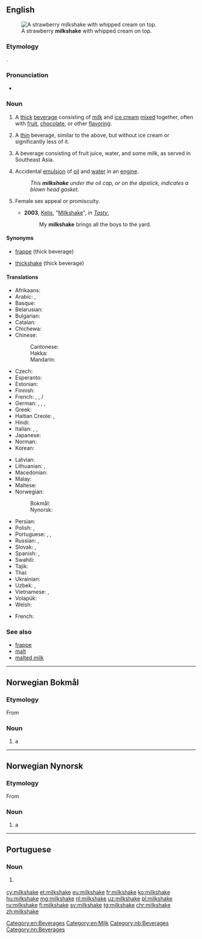 {{also|milk-shake}}
==English==
{{wikipedia}}
[[Image:Strawberry milkshake.jpg|thumb|A strawberry '''milkshake''' with whipped cream on top.]]

===Etymology===
{{compound|milk|shake|lang=en}}.

===Pronunciation===
* {{audio|en-us-milkshake.ogg|Audio (US)|lang=en}}

===Noun===
{{en-noun}}

# A [[thick]] [[beverage]] consisting of [[milk]] and [[ice cream]] [[mixed]] together, often with [[fruit]], [[chocolate]], or other [[flavoring]].
# {{label|en|New England|Australia|New Zealand}} A [[thin]] beverage, similar to the above, but without ice cream or significantly less of it.
# A beverage consisting of fruit juice, water, and some milk, as served in Southeast Asia.
#{{label|en|analogy|mechanics|familiar}} Accidental [[emulsion]] of [[oil]] and [[water]] in an [[engine]].
#:''This '''milkshake''' under the oil cap, or on the dipstick, indicates a blown head gasket.''
# {{label|en|slang}} Female sex appeal or promiscuity.
#* '''2003''', [[w:Kelis|Kelis]], "[[w:Milkshake (song)|Milkshake]]", in ''[[w:Tasty|Tasty]]'',
#*: My '''milkshake''' brings all the boys to the yard.

====Synonyms====
* {{sense|New England}} [[frappe]] (thick beverage)
* {{sense|Australia|and|New Zealand}} [[thickshake]] (thick beverage)

====Translations====
{{trans-top|milk and ice cream beverage}}
* Afrikaans: {{t|af|melkskommel}}
* Arabic: {{t|ar|مْيْلْك شَيْك|m}}, {{t|ar|مَخْفْوْق اَلْحَلْيْب|m}}
* Basque: {{t|eu|irabiaki}}
* Belarusian: {{t|be|малочны кактэйль|m|tr=malóčny kaktéjlʹ|sc=Cyrl}}
* Bulgarian: {{t|bg|млечен шейк|m|tr=mléčen šejk|sc=Cyrl}}
* Catalan: {{t|ca|batut de llet|m}}
* Chichewa: {{t|ny|chakumwa chamkaka}}
* Chinese:
*: Cantonese: {{t|yue|奶昔|tr=naai⁵sik¹|sc=Hani}}
*: Hakka: {{t|hak|奶昔|tr=nài-sî|sc=Hani}}
*: Mandarin: {{t+|cmn|奶昔|tr=nǎixī, nǎixí|sc=Hani}}
* Czech: {{t+|cs|koktejl|m}}
* Esperanto: {{t|eo|laktoskuaĵo}}
* Estonian: {{t|et|redel}}
* Finnish: {{t+|fi|pirtelö}}
* French: {{t+|fr|milk-shake|m}}, {{qualifier|Quebec}} {{t|fr|lait frappé|m}}, {{qualifier|Suisse romande}}/{{qualifier|New England}} {{t+|fr|frappé|m}}
* German: {{t+|de|Milchmixgetränk|n}}, {{t|de|Milchmischgetränk|n}}, {{t|de|Milchmix|m}}, {{t+|de|Milchshake|m}}
* Greek: {{t|el|μιλκσέικ|n}}
* Haitian Creole: {{t|ht|milkchèyk}}, {{t|ht|souke lèt}}
* Hindi: {{t|hi|खीर|f|tr=khīra|sc=Deva}}
* Italian: {{t+|it|frullato|m}}, {{t|it|milkshake|m}}, {{t|it|frappè|m}}
* Japanese: {{t|ja|ミルクセーキ|tr=mirukusēki|sc=Jpan}}
* Norman: {{t|nrf|lait d'poule|m}}
* Korean: {{t|ko|밀크셰이크|sc=Hang}}
{{trans-mid}}
* Latvian: {{t|lv|kokteilis|m}}
* Lithuanian: {{t|lt|kokteilis|m}}, {{t|lt|pieno kokteilis|m}}
* Macedonian: {{t|mk|милкшејк|m|tr=mílkšejk|sc=Cyrl}}
* Malay: {{t|ms|susu kocak}}
* Maltese: {{t|mt|ħalib tal-kulur}}
* Norwegian:
*: Bokmål: {{t|nb|milkshake|m}}
*: Nynorsk: {{t|nn|milkshake|m}}
* Persian: {{t|fa|میلک شیک|tr=milk šayk|sc=fa-Arab}}
* Polish: {{t+|pl|shake|m}}, {{t|pl|koktail mleczny|m}}
* Portuguese: {{t+|pt|batida|f}}, {{t+|pt|vitamina|f}}, {{t|pt|milkshake|m}}
* Russian: {{t|ru|моло́чный кокте́йль|m|tr=molóčnyj koktɛ́jlʹ}}, {{t+|ru|кокте́йль|m|tr=koktɛ́jlʹ}}
* Slovak: {{t|sk|koktajl|m}}, {{t|sk|koktejl|m}}
* Spanish: {{t+|es|batido|m}}, {{t+|es|licuado|m}}
* Swahili: {{t|sw|sharubati}}
* Tajik: {{t+|tg|коктейли ширӣ|sc=Cyrl}}
* Thai: {{t|th|นมปั่น|tr=nohmbpan}}
* Ukrainian: {{t|uk|молочний коктейль|m|tr=molóčnyj koktéjlʹ|sc=Cyrl}}
* Uzbek: {{t+|uz|ichimlik}}, {{t+|uz|sutli kokteyl}}
* Vietnamese: {{t|vi|loại kem sưa}}, {{t+|vi|trộn}}
* Volapük: {{t|vo|miligamigot}}
* Welsh: {{t+|cy|ysgytlaeth|m}}
{{trans-bottom}}
{{trans-top|emulsion of oil and water in an engine}}
* French: {{t+|fr|mayonnaise|f}}
{{trans-mid}}
{{trans-bottom}}

===See also===
* [[frappe]]
* [[malt]]
* [[malted milk]]

[[Category:en:Beverages]]
[[Category:en:Milk]]

----

==Norwegian Bokmål==
{{wikipedia|lang=no}}

===Etymology===
From {{etyl|en|nb}} {{m|en|milkshake}}

===Noun===
{{head|nb|noun|g=m|definite singular|milkshaken|indefinite plural|milkshaker|definite plural|milkshakene}}

# a {{l|en|milkshake}}

[[Category:nb:Beverages]]

----

==Norwegian Nynorsk==
{{wikipedia|lang=nn}}

===Etymology===
From {{etyl|en|nn}} {{m|en|milkshake}}

===Noun===
{{head|nn|noun|g=m|definite singular|milkshaken|indefinite plural|milkshakar|definite plural|milkshakane}}

# a {{l|en|milkshake}}

[[Category:nn:Beverages]]

----

==Portuguese==

===Noun===
{{pt-noun|m}}

# {{l|en|milkshake}} {{gloss|milk and ice cream beverage}}

[[cy:milkshake]]
[[et:milkshake]]
[[eu:milkshake]]
[[fr:milkshake]]
[[ko:milkshake]]
[[hu:milkshake]]
[[mg:milkshake]]
[[nl:milkshake]]
[[uz:milkshake]]
[[pl:milkshake]]
[[ru:milkshake]]
[[fi:milkshake]]
[[sv:milkshake]]
[[tg:milkshake]]
[[chr:milkshake]]
[[zh:milkshake]]